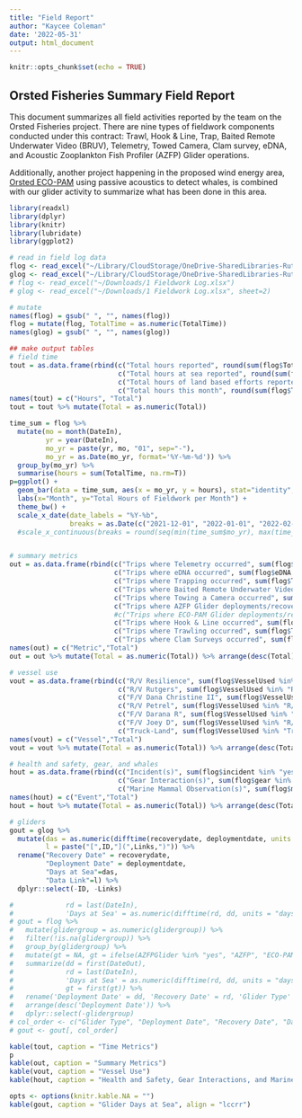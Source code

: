 ```yaml
---
title: "Field Report"
author: "Kaycee Coleman"
date: '2022-05-31'
output: html_document
---
```


```r
knitr::opts_chunk$set(echo = TRUE)
```

## Orsted Fisheries Summary Field Report \textcolor{blue}{blue}

This document summarizes all field activities reported by the team on the Orsted Fisheries project. There are nine types of fieldwork components conducted under this contract: Trawl, Hook & Line, Trap, Baited Remote Underwater Video (BRUV), Telemetry, Towed Camera, Clam survey, eDNA, and Acoustic Zooplankton Fish Profiler (AZFP) Glider operations.   

Additionally, another project happening in the proposed wind energy area, [Orsted ECO-PAM](https://orsted-eco-pam-web-portal.srv.axds.co/) using passive acoustics to detect whales, is combined with our glider activity to summarize what has been done in this area. 

```r
library(readxl)
library(dplyr)
library(knitr)
library(lubridate)
library(ggplot2)

# read in field log data
flog <- read_excel("~/Library/CloudStorage/OneDrive-SharedLibraries-RutgersUniversity/Orsted Wind Fisheries Monitoring - General/Reports and Reporting/1 Fieldwork Log.xlsx")
glog <- read_excel("~/Library/CloudStorage/OneDrive-SharedLibraries-RutgersUniversity/Orsted Wind Fisheries Monitoring - General/Reports and Reporting/1 Fieldwork Log.xlsx", sheet=2)
# flog <- read_excel("~/Downloads/1 Fieldwork Log.xlsx")
# glog <- read_excel("~/Downloads/1 Fieldwork Log.xlsx", sheet=2)

# mutate
names(flog) = gsub(" ", "", names(flog))
flog = mutate(flog, TotalTime = as.numeric(TotalTime))
names(glog) = gsub(" ", "", names(glog))

## make output tables
# field time
tout = as.data.frame(rbind(c("Total hours reported", round(sum(flog$TotalTime, na.rm=T))),
                           c("Total hours at sea reported", round(sum(flog$TotalTime[!flog$VesselUsed %in% "Truck-Land"], na.rm=T))),
                           c("Total hours of land based efforts reported", round(sum(flog$TotalTime[flog$VesselUsed %in% "Truck-Land"], na.rm=T))),
                           c("Total hours this month", round(sum(flog$TotalTime[month(flog$DateIn) %in% month(Sys.Date())])))))
names(tout) = c("Hours", "Total")
tout = tout %>% mutate(Total = as.numeric(Total))

time_sum = flog %>% 
  mutate(mo = month(DateIn),
         yr = year(DateIn),
         mo_yr = paste(yr, mo, "01", sep="-"),
         mo_yr = as.Date(mo_yr, format='%Y-%m-%d')) %>%
  group_by(mo_yr) %>% 
  summarise(hours = sum(TotalTime, na.rm=T))
p=ggplot() + 
  geom_bar(data = time_sum, aes(x = mo_yr, y = hours), stat="identity",fill="cornflowerblue") + 
  labs(x="Month", y="Total Hours of Fieldwork per Month") +
  theme_bw() +
  scale_x_date(date_labels = "%Y-%b", 
               breaks = as.Date(c("2021-12-01", "2022-01-01", "2022-02-01", "2022-03-01", "2022-04-01", "2022-05-01"))) 
  #scale_x_continuous(breaks = round(seq(min(time_sum$mo_yr), max(time_sum$mo_yr)+5, by = 31),1)) 


# summary metrics
out = as.data.frame(rbind(c("Trips where Telemetry occurred", sum(flog$Telemetry %in% "yes")),
                          c("Trips where eDNA occurred", sum(flog$eDNA %in% "yes")),
                          c("Trips where Trapping occurred", sum(flog$Trap %in% "yes")),
                          c("Trips where Baited Remote Underwater Video occurred", sum(flog$BRUV %in% "yes")),
                          c("Trips where Towing a Camera occurred", sum(flog$TowedCam %in% "yes")),
                          c("Trips where AZFP Glider deployments/recoveries occurred", sum(flog$AZFPGlider %in% "yes")),
                          #c("Trips where ECO-PAM Glider deployments/recoveries occurred", sum(flog$ECOPAMGlider %in% "yes")),
                          c("Trips where Hook & Line occurred", sum(flog$'Hook&Line' %in% "yes")),
                          c("Trips where Trawling occurred", sum(flog$Trawl %in% "yes")),
                          c("Trips where Clam Surveys occurred", sum(flog$Clam %in% "yes"))))
names(out) = c("Metric","Total")
out = out %>% mutate(Total = as.numeric(Total)) %>% arrange(desc(Total))

# vessel use
vout = as.data.frame(rbind(c("R/V Resilience", sum(flog$VesselUsed %in% "R/V Resilience")),
                           c("R/V Rutgers", sum(flog$VesselUsed %in% "R/V Rutgers")),
                           c("F/V Dana Christine II", sum(flog$VesselUsed %in% "F/V Dana Christine II")),
                           c("R/V Petrel", sum(flog$VesselUsed %in% "R/V Petrel")),
                           c("F/V Darana R", sum(flog$VesselUsed %in% "R/V Darana R")),
                           c("F/V Joey D", sum(flog$VesselUsed %in% "R/V Joey D")),
                           c("Truck-Land", sum(flog$VesselUsed %in% "Truck-Land"))))
names(vout) = c("Vessel","Total")
vout = vout %>% mutate(Total = as.numeric(Total)) %>% arrange(desc(Total))

# health and safety, gear, and whales
hout = as.data.frame(rbind(c("Incident(s)", sum(flog$incident %in% "yes")),
                           c("Gear Interaction(s)", sum(flog$gear %in% "yes")),
                           c("Marine Mammal Observation(s)", sum(flog$marinemammals %in% "yes"))))
names(hout) = c("Event","Total")
hout = hout %>% mutate(Total = as.numeric(Total)) %>% arrange(desc(Total))

# gliders
gout = glog %>% 
  mutate(das = as.numeric(difftime(recoverydate, deploymentdate, units = "days")),
         l = paste("[",ID,"](",Links,")")) %>%
  rename("Recovery Date" = recoverydate, 
         "Deployment Date" = deploymentdate,
         "Days at Sea"=das, 
         "Data Link"=l) %>% 
  dplyr::select(-ID, -Links)

#             rd = last(DateIn),
#             'Days at Sea' = as.numeric(difftime(rd, dd, units = "days")),
# gout = flog %>% 
#   mutate(glidergroup = as.numeric(glidergroup)) %>%
#   filter(!is.na(glidergroup)) %>% 
#   group_by(glidergroup) %>%
#   mutate(gt = NA, gt = ifelse(AZFPGlider %in% "yes", "AZFP", "ECO-PAM")) %>%
#   summarize(dd = first(DateOut),
#             rd = last(DateIn),
#             'Days at Sea' = as.numeric(difftime(rd, dd, units = "days")),
#             gt = first(gt)) %>% 
#   rename('Deployment Date' = dd, 'Recovery Date' = rd, 'Glider Type' = gt) %>% # had to use non-character strings in summarize
#   arrange(desc('Deployment Date')) %>% 
#   dplyr::select(-glidergroup)
# col_order <- c("Glider Type", "Deployment Date", "Recovery Date", "Days at Sea")
# gout <- gout[, col_order]
```


```r
kable(tout, caption = "Time Metrics")
p
kable(out, caption = "Summary Metrics")
kable(vout, caption = "Vessel Use")
kable(hout, caption = "Health and Safety, Gear Interactions, and Marine Mammal Observations")

opts <- options(knitr.kable.NA = "")
kable(gout, caption = "Glider Days at Sea", align = "lccrr")

```

